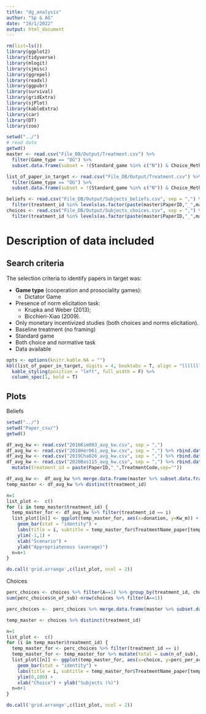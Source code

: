 ```yaml
---
title: "dg_analysis"
author: "Sp & AG"
date: "19/1/2022"
output: html_document
---
```


```r
rm(list=ls())
library(ggplot2)
library(tidyverse)
library(mlogit)
library(sjmisc)
library(ggrepel)
library(readxl)
library(ggpubr)
library(survival)
library(gridExtra)
library(sjPlot)
library(kableExtra)
library(car)
library(DT)
library(zoo)

setwd("../")
# read data 
getwd()
master <- read.csv("File_DB/Output/Treatment.csv") %>% 
  filter(Game_type == "DG") %>%
  subset.data.frame(subset = !(Standard_game %in% c("N")) & Choice_Method != "OnlyNorms" & StatusTreatment_Roma == "6-Complete" & Baseline %in% c(NA, 1))

list_of_paper_in_target <- read.csv("File_DB/Output/Treatment.csv") %>% 
  filter(Game_type == "DG") %>%
  subset.data.frame(subset = !(Standard_game %in% c("N")) & Choice_Method != "OnlyNorms" & StatusTreatment_Roma == "6-Complete" & Baseline %in% c(NA, 1), select = c(PaperID, TreatmentCode, TreatmentName_paper, Year, Game_type, Standard_game, Baseline, Group_size, Rounds, Method_elicitation, Avg_coop, Avg_NE, Var_coop, Var_NE, Avg_KW_m))

beliefs <- read.csv("File_DB/Output/Subjects_beliefs.csv", sep = ",") %>%
  filter(treatment_id %in% levels(as.factor(paste(master$PaperID,"_",master$TreatmentCode, sep=""))))
choices <- read.csv("File_DB/Output/Subjects_choices.csv", sep = ",") %>%
  filter(treatment_id %in% levels(as.factor(paste(master$PaperID,"_",master$TreatmentCode, sep=""))))

```

# Description of data included

## Search criteria

The selection criteria to identify papers in target was:

* **Game type** (cooperation and prosociality games):
  + Dictator Game <!--(with tax/standard/Lying); -->
  <!-- + Donation Game; -->
  <!-- + Ultimatum Game; -->
  <!-- + Trust Game; -->
  <!-- + Public Good Game; -->
  <!-- + Prisoner's Dilemma Game; -->
  <!-- + Take or Give Fame; -->
  <!-- + CPR; -->
  <!-- + Bargaining Game; -->
  <!-- + Tax Game; -->
  <!-- + Investment Game; -->
* Presence of norm elicitation task:
  + Krupka and Weber (2013);
  + Bicchieri-Xiao (2009).
* Only monetary incentivized studies (both choices and norms elicitation).
* Baseline treatment (no framing)
* Standard game
* Both choice and normative task
* Data available

```r

opts <- options(knitr.kable.NA = "")
kbl(list_of_paper_in_target, digits = 4, booktabs = T, align = "llllllllllrrrrrr", centering = F, caption="List of paper after selection criteria applied") %>%
  kable_styling(position = "left", full_width = F) %>%
  column_spec(1, bold = T)

```

## Plots

Beliefs

```r
setwd("../")
setwd("Paper_csv/")
getwd()

df_avg_kw <- read.csv("2016Kim003_avg_kw.csv", sep = ",") 
df_avg_kw <- read.csv("2018Her061_avg_kw.csv", sep = ",") %>% rbind.data.frame(df_avg_kw)
df_avg_kw <- read.csv("2019Cha026_avg_kw.csv", sep = ",") %>% rbind.data.frame(df_avg_kw)
df_avg_kw <- read.csv("2020Bas115_avg_kw.csv", sep = ",") %>% rbind.data.frame(df_avg_kw) %>%
  mutate(treatment_id = paste(PaperID,"_",TreatmentCode,sep=""))

df_avg_kw <-  df_avg_kw %>% merge.data.frame(master %>% subset.data.frame(select = c(PaperID, TreatmentName_paper, TreatmentCode)) %>% mutate(treatment_id = paste(PaperID,"_",TreatmentCode,sep="")), by = c("PaperID","TreatmentCode","treatment_id")) %>% filter(!(is.na(TreatmentName_paper)))
temp_master <- df_avg_kw %>% distinct(treatment_id)

n=1
list_plot <-  c()
for (i in temp_master$treatment_id) {
  temp_master_for <- df_avg_kw %>% filter(treatment_id == i)
  list_plot[[n]] <- ggplot(temp_master_for, aes(x=donation, y=Kw_m)) + 
    geom_bar(stat = "identity") + 
    labs(title = i, subtitle = temp_master_for$TreatmentName_paper[temp_master_for$treatment_id == i]) +
    ylim(-1,1) +
    xlab("Scenario") + 
    ylab("Appropriateness (average)")
  n=n+1
}

do.call('grid.arrange',c(list_plot, ncol = 2))
```

Choices

```r
perc_choices <- choices %>% filter(A==1) %>% group_by(treatment_id, choice) %>% summarise(n_of_sub = n())
sum(perc_choices$n_of_sub)-nrow(choices %>% filter(A==1))

perc_choices <-  perc_choices %>% merge.data.frame(master %>% subset.data.frame(select = c(PaperID, TreatmentName_paper, TreatmentCode)) %>% mutate(treatment_id = paste(PaperID,"_",TreatmentCode,sep="")), by = "treatment_id") %>% filter(!(is.na(TreatmentName_paper)))

temp_master <- choices %>% distinct(treatment_id)

n=1
list_plot <-  c()
for (i in temp_master$treatment_id) {
  temp_master_for <- perc_choices %>% filter(treatment_id == i)
  temp_master_for <- temp_master_for %>% mutate(total = sum(n_of_sub), perc_per_action = round(n_of_sub/total*100, digits=2))
  list_plot[[n]] <- ggplot(temp_master_for, aes(x=choice, y=perc_per_action)) + 
    geom_bar(stat = "identity") + 
    labs(title = i, subtitle = temp_master_for$TreatmentName_paper[temp_master_for$treatment_id == i]) + 
    ylim(0,100) +
    xlab("Choice") + ylab("Subjects (%)")
  n=n+1
}

do.call('grid.arrange',c(list_plot, ncol = 2))
```





<!-- # Individual-level analyses -->

<!-- ```{r} -->
<!-- # belief dataset aggregated to get appropriateness for each action -->
<!-- beliefs_temp <- beliefs %>% subset.data.frame(subset = Design=="Between"&Game_type=="DG") %>% group_by(paper_id, treatment_id,scenarios) %>% summarise(avg_kw = mean(KW_Normative, rm.na=T), -->
<!--                                                                                                                                                        sd_kw = sd(KW_Normative, na.rm = T)) -->
<!-- Kim003_interpolation <- beliefs_temp %>% subset.data.frame(paper_id == "2016Kim003" & treatment_id == "2016Kim003_7") %>%  -->
<!--   rbind.data.frame(data.frame(paper_id="2016Kim003", treatment_id="2016Kim003_7", scenarios=seq(1,15,2), avg_kw=NA, sd_kw=NA)) %>%  -->
<!--   ungroup() %>% arrange(scenarios) %>% -->
<!--   mutate(KW_Normative = na.approx(avg_kw, maxgap = 1, rule = 1), -->
<!--          sd_KW = na.approx(sd_kw, maxgap = 1, rule = 1)) -->
<!-- mean_beliefs <- beliefs %>% merge.data.frame(Kim003_interpolation, all = T) %>% group_by(paper_id, treatment_id, scenarios) %>% summarise(mean_app=mean(KW_Normative), sd_app=mean(sd_KW)) -->
<!-- individual_db <- choices %>% merge.data.frame(mean_beliefs)%>% mutate(payoff=endowment-scenarios) -->
<!-- master$treatment_id = paste(master$PaperID,"_",master$TreatmentCode, sep="") -->
<!-- # mlogit -->
<!-- for (i in levels(as.factor(individual_db$treatment_id))) { -->
<!--   model=mclogit::mclogit(cbind(A,choice)~ payoff + mean_app + sd_app, data=individual_db%>% filter(treatment_id==i)) -->
<!--   print(i) -->
<!-- print(summary(model)) -->
<!-- } -->
<!-- #mdata=mlogit.data(individual_db, chid.var = "scenarios") -->
<!-- #mlogit() -->
<!-- ``` -->

